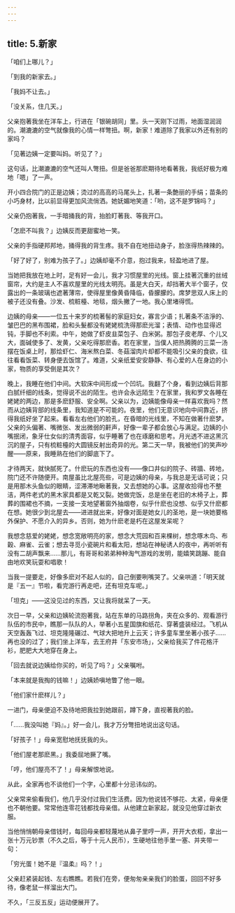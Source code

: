 ```yaml
---
---
---
```

title: 5.新家
---







「咱们上哪儿？」

「到我的新家去。」

「我妈不让去。」

「没关系，住几天。」

父亲抱著我坐在洋车上，行进在「银碗胡同」里。头一天刚下过雨，地面湿润润的。潮漉漉的空气就像我的心情一样彆扭。啊，新家！难道除了我家以外还有别的家吗？

「见著边姨一定要叫妈。听见了？」

这句话，比潮漉漉的空气还叫人彆扭。但是爸爸那麽期待地看著我，我纸好极为难地「嗯」了一声。

开小四合院门的正是边姨；烫过的高高的马尾头上，扎著一条艶丽的手绢；苗条的小巧身材，比以前显得更加风流俏洒。她妩媚地笑道：「哟，这不是罗锦吗？」

父亲仍抱著我，一手暗捅我的背，抬脸盯著我、等我开口。

「怎麽不叫我？」边姨反而更甜蜜地一笑。

父亲的手指硬邦邦地，捅得我的背生疼。我不自在地扭动身子，脸涨得热辣辣的。

「好了好了，别难为孩子了。」边姨却毫不介意，抱过我来，轻盈地进了屋。

当她把我放在地上时，足有好一会儿，我才习惯屋里的光线。窗上挂著沉重的丝绒窗帘，大约是主人不喜欢屋里的光线太明亮。虽是大白天，却挡著大半个窗子，仅露出的一条玻璃也遮著薄帘，使得屋里像黄昏降临，昏朦朦的。席梦思双人床上的被子还没有叠。沙发、梳粧檯、地毯，烟头撇了一地。我心里堵得慌。

边姨的母亲——一位五十来岁的梳著髻的家庭妇女，寡言少语；扎著条不洁淨的、皱巴巴的黑布围裙，脸和头髮都没有姥姥梳洗得那麽光溜；表情、动作也显得迟钝，手脚也不利索。中午，她做了虾皮韭菜包子、白米粥。那包子皮老厚、个儿又大，面碱使多了、发黄，父亲吃得那麽香。若在家里，当僕人把热腾腾的三菜一汤摆在饭桌上时，那烩虾仁、海米熬白菜、冬菇溜肉片却都不能吸引父亲的食欲，往往看看饭菜、转身便去饭馆了。难道，父亲纸爱安安静静、有心爱的人在身边的小家，物质的享受倒是其次？

晚上，我睡在他们中间。大软床中间形成一个凹坑。我翻了个身，看到边姨后背那白腻纤细的线条，觉得说不出的陌生。也许会永远陌生？在家里，我和罗文各睡在姥姥的两边，那是多麽舒服、安全啊。父亲以为，边姨能像母亲一样喜欢我吗？然而从边姨背部的线条里，我知道是不可能的。夜里，他们无意识地向中间靠近，挤得我纸好坐了起来。看看左右他们的脸孔，在昏暗的光线里，不知在做著什麽梦。父亲的头偏著、嘴微张、发出微弱的鼾声，好像一辈子都会放心与满足。边姨的小嘴抿闭，象牙仕女似的清秀面容，似乎睡著了也在琢磨和思考。月光透不进这黑沉沉的屋子，只有梳粧檯的大圆镜反射出奇异的光。第二天一早，我被他们的笑声吵醒——原来，我睡熟在他们的脚底下了。

才待两天，就快腻死了。什麽玩的东西也没有——像口井似的院子、砖牆、砖地，院门还不许随便开。南屋虽比北屋亮些，可是边姨的母亲，与我总是无话可说；只是用那木头鱼似的眼睛，涩滞滞地瞅著我，又去想她的心事。这屋收拾得也不整洁，两件老式的黑木家具都是又乾又裂。她做完饭，总是坐在老旧的木椅子上，葬葬的围裙也不摘，一支接一支地望著窗外抽烟卷，似乎什麽也没想、似乎又什麽都在想。她很少到北屋去——进进就出来，好像对面是她女儿的圣地，是一块她要格外保护、不愿介入的异乡。否则，她为什麽老是朽在这屋发呆呢？

我想念慈爱的姥姥，想念宽敞明亮的家，想念大荒园和百来棵树，想念啄木鸟、布穀、麻雀、云雀；想去寻觅小瓷碗片和看太阳，想站在神秘诱人的夜中，再听听有没有二胡声飘来……那儿，有哥哥和弟弟种种淘气游戏的发明，能嬉笑跳蹦、能自由地欢笑玩耍和唱歌！

当我一提要走，好像多麽对不起人似的，自己倒要咧嘴哭了。父亲哄道：「明天就是『五一』节啦，看完游行再走吧，还有坦克车呢。」

「坦克」——这没见过的东西，又让我将就呆了一天。

次日一早，父亲和边姨轮流抱著我，站在东单的马路拐角，夹在众多的、观看游行队伍的市民中，瞧那一队队的人，举著小五星国旗和纸花、穿著盛装经过。飞机从天空轰轰飞过、坦克隆隆碾过、气球大把地升上云天；许多童车里坐著小孩子……再也没的过了；我们坐上洋车，去王府井「东安市场」，父亲给我买了件花格汗衫，肥肥大大地穿在身上。

「回去就说边姨给你买的，听见了吗？」父亲嘱咐。

「本来就是我掏的钱嘛！」边姨娇嗔地瞥了他一眼。

「他们家什麽样儿？」

一进门，母亲便迫不及待地把我拉到她跟前，蹲下身，直视著我的脸。

「……我没叫她『妈』。」好一会儿，我才万分彆扭地说出这句话。

「好孩子！」母亲宽慰地抚抚我的头。

「他们屋老那麽黑。」我委屈地撅了嘴。

「哼，他们屋亮不了！」母亲解恨地说。

从此，全家再也不谈他们一个字，心里都十分忌讳似的。

父亲常来偷看我们，他几乎没付过我们生活费。因为他说钱不够花、太紧，母亲便也不朝他要。常常他连零花钱都找母亲借。从他建立新家起，就没见他穿过新衣服。

当他悄悄朝母亲借钱时，每回母亲都轻蔑地从鼻子里哼一声，开开大衣柜，拿出一张十万元钞票（不久之后，等于十元人民币），生硬地往他手里一塞、并夹带一句：

「穷光蛋！她不是『温柔』吗？！」

父亲赶紧装起钱、左右瞧瞧。若我们在旁，便匆匆亲亲我们的脸蛋，回回不好多待，像老鼠一样溜出大门。

不久，「三反五反」运动便展开了。